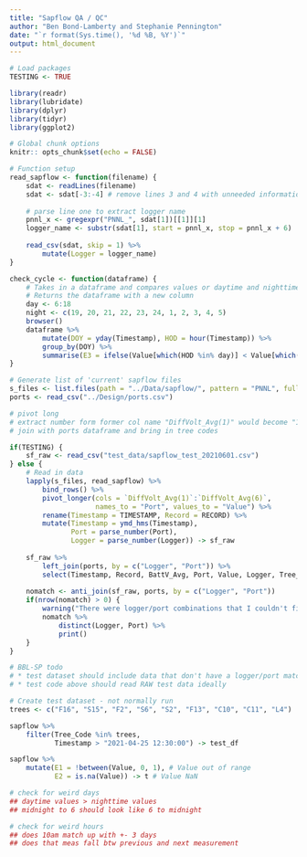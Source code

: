 ```yaml
---
title: "Sapflow QA / QC"
author: "Ben Bond-Lamberty and Stephanie Pennington"
date: "`r format(Sys.time(), '%d %B, %Y')`"
output: html_document
---
```


```r
# Load packages
TESTING <- TRUE

library(readr)
library(lubridate)
library(dplyr)
library(tidyr)
library(ggplot2)

# Global chunk options
knitr:: opts_chunk$set(echo = FALSE)

# Function setup
read_sapflow <- function(filename) {
    sdat <- readLines(filename)
    sdat <- sdat[-3:-4] # remove lines 3 and 4 with unneeded information
    
    # parse line one to extract logger name
    pnnl_x <- gregexpr("PNNL_", sdat[1])[[1]][1]
    logger_name <- substr(sdat[1], start = pnnl_x, stop = pnnl_x + 6)
    
    read_csv(sdat, skip = 1) %>% 
        mutate(Logger = logger_name)
}

check_cycle <- function(dataframe) {
    # Takes in a dataframe and compares values or daytime and nighttime sapflow
    # Returns the dataframe with a new column 
    day <- 6:18
    night <- c(19, 20, 21, 22, 23, 24, 1, 2, 3, 4, 5)
    browser()
    dataframe %>% 
        mutate(DOY = yday(Timestamp), HOD = hour(Timestamp)) %>% 
        group_by(DOY) %>% 
        summarise(E3 = ifelse(Value[which(HOD %in% day)] < Value[which(HOD %in% night)]))
}

# Generate list of 'current' sapflow files 
s_files <- list.files(path = "../Data/sapflow/", pattern = "PNNL", full.names = TRUE)
ports <- read_csv("../Design/ports.csv")
```

```r

# pivot long
# extract number form former col name "DiffVolt_Avg(1)" would become "1"
# join with ports dataframe and bring in tree codes

if(TESTING) {
    sf_raw <- read_csv("test_data/sapflow_test_20210601.csv")
} else {
    # Read in data
    lapply(s_files, read_sapflow) %>%  
        bind_rows() %>% 
        pivot_longer(cols = `DiffVolt_Avg(1)`:`DiffVolt_Avg(6)`, 
                     names_to = "Port", values_to = "Value") %>% 
        rename(Timestamp = TIMESTAMP, Record = RECORD) %>% 
        mutate(Timestamp = ymd_hms(Timestamp), 
               Port = parse_number(Port), 
               Logger = parse_number(Logger)) -> sf_raw
    
    sf_raw %>% 
        left_join(ports, by = c("Logger", "Port")) %>% 
        select(Timestamp, Record, BattV_Avg, Port, Value, Logger, Tree_Code, Species) -> sapflow
    
    nomatch <- anti_join(sf_raw, ports, by = c("Logger", "Port"))
    if(nrow(nomatch) > 0) {
        warning("There were logger/port combinations that I couldn't find in ports.csv:")
        nomatch %>% 
            distinct(Logger, Port) %>% 
            print()
    }
}

# BBL-SP todo
# * test dataset should include data that don't have a logger/port match
# * test code above should read RAW test data ideally
```


```r
# Create test dataset - not normally run
trees <- c("F16", "S15", "F2", "S6", "S2", "F13", "C10", "C11", "L4")

sapflow %>% 
    filter(Tree_Code %in% trees,
           Timestamp > "2021-04-25 12:30:00") -> test_df
```

```r

sapflow %>% 
    mutate(E1 = !between(Value, 0, 1), # Value out of range
           E2 = is.na(Value)) -> t # Value NaN

# check for weird days
## daytime values > nighttime values
## midnight to 6 should look like 6 to midnight

# check for weird hours
## does 10am match up with +- 3 days
## does that meas fall btw previous and next measurement
```


```r


```

